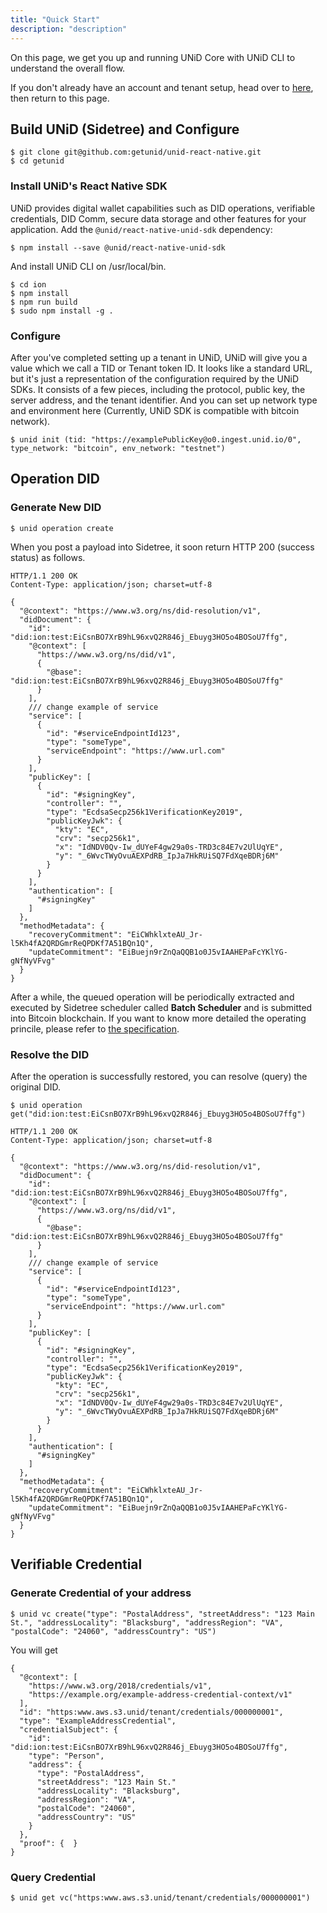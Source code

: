 ```yaml
---
title: "Quick Start"
description: "description"
---
```


On this page, we get you up and running UNiD Core with UNiD CLI to understand the overall flow.

If you don't already have an account and tenant setup, head over to [here](https://collabogate.com/products/index.html), then return to this page.

## Build UNiD (Sidetree) and Configure

```
$ git clone git@github.com:getunid/unid-react-native.git
$ cd getunid
```

### Install UNiD's React Native SDK

UNiD provides digital wallet capabilities such as DID operations, verifiable credentials, DID Comm, secure data storage and other features for your application. Add the `@unid/react-native-unid-sdk` dependency:

```
$ npm install --save @unid/react-native-unid-sdk
```

And install UNiD CLI on /usr/local/bin.

```
$ cd ion
$ npm install
$ npm run build
$ sudo npm install -g .
```

### Configure

After you've completed setting up a tenant in UNiD, UNiD will give you a value which we call a TID or Tenant token ID. It looks like a standard URL, but it's just a representation of the configuration required by the UNiD SDKs. It consists of a few pieces, including the protocol, public key, the server address, and the tenant identifier. And you can set up network type and environment here (Currently, UNiD SDK is compatible with bitcoin network).

```
$ unid init (tid: "https://examplePublicKey@o0.ingest.unid.io/0", type_network: "bitcoin", env_network: "testnet")
```

## Operation DID

### Generate New DID

```
$ unid operation create
```

When you post a payload into Sidetree, it soon return HTTP 200 (success status) as follows.

```
HTTP/1.1 200 OK
Content-Type: application/json; charset=utf-8

{
  "@context": "https://www.w3.org/ns/did-resolution/v1",
  "didDocument": {
    "id": "did:ion:test:EiCsnBO7XrB9hL96xvQ2R846j_Ebuyg3HO5o4BOSoU7ffg",
    "@context": [
      "https://www.w3.org/ns/did/v1",
      {
        "@base": "did:ion:test:EiCsnBO7XrB9hL96xvQ2R846j_Ebuyg3HO5o4BOSoU7ffg"
      }
    ],
    /// change example of service
    "service": [
      {
        "id": "#serviceEndpointId123",
        "type": "someType",
        "serviceEndpoint": "https://www.url.com"
      }
    ],
    "publicKey": [
      {
        "id": "#signingKey",
        "controller": "",
        "type": "EcdsaSecp256k1VerificationKey2019",
        "publicKeyJwk": {
          "kty": "EC",
          "crv": "secp256k1",
          "x": "IdNDV0Qv-Iw_dUYeF4gw29a0s-TRD3c84E7v2UlUqYE",
          "y": "_6WvcTWyOvuAEXPdRB_IpJa7HkRUiSQ7FdXqeBDRj6M"
        }
      }
    ],
    "authentication": [
      "#signingKey"
    ]
  },
  "methodMetadata": {
    "recoveryCommitment": "EiCWhklxteAU_Jr-l5Kh4fA2QRDGmrReQPDKf7A51BQn1Q",
    "updateCommitment": "EiBuejn9rZnQaQQB1o0J5vIAAHEPaFcYKlYG-gNfNyVFvg"
  }
}
```

After a while, the queued operation will be periodically extracted and executed by Sidetree scheduler called **Batch Scheduler** and is submitted into Bitcoin blockchain. If you want to know more detailed the operating princile, please refer to [the specification](https://identity.foundation/sidetree/spec/).

### Resolve the DID

After the operation is successfully restored, you can resolve (query) the original DID.

```
$ unid operation get("did:ion:test:EiCsnBO7XrB9hL96xvQ2R846j_Ebuyg3HO5o4BOSoU7ffg")
```

```
HTTP/1.1 200 OK
Content-Type: application/json; charset=utf-8

{
  "@context": "https://www.w3.org/ns/did-resolution/v1",
  "didDocument": {
    "id": "did:ion:test:EiCsnBO7XrB9hL96xvQ2R846j_Ebuyg3HO5o4BOSoU7ffg",
    "@context": [
      "https://www.w3.org/ns/did/v1",
      {
        "@base": "did:ion:test:EiCsnBO7XrB9hL96xvQ2R846j_Ebuyg3HO5o4BOSoU7ffg"
      }
    ],
    /// change example of service
    "service": [
      {
        "id": "#serviceEndpointId123",
        "type": "someType",
        "serviceEndpoint": "https://www.url.com"
      }
    ],
    "publicKey": [
      {
        "id": "#signingKey",
        "controller": "",
        "type": "EcdsaSecp256k1VerificationKey2019",
        "publicKeyJwk": {
          "kty": "EC",
          "crv": "secp256k1",
          "x": "IdNDV0Qv-Iw_dUYeF4gw29a0s-TRD3c84E7v2UlUqYE",
          "y": "_6WvcTWyOvuAEXPdRB_IpJa7HkRUiSQ7FdXqeBDRj6M"
        }
      }
    ],
    "authentication": [
      "#signingKey"
    ]
  },
  "methodMetadata": {
    "recoveryCommitment": "EiCWhklxteAU_Jr-l5Kh4fA2QRDGmrReQPDKf7A51BQn1Q",
    "updateCommitment": "EiBuejn9rZnQaQQB1o0J5vIAAHEPaFcYKlYG-gNfNyVFvg"
  }
}
```

## Verifiable Credential

### Generate Credential of your address

```
$ unid vc create("type": "PostalAddress", "streetAddress": "123 Main St.", "addressLocality": "Blacksburg", "addressRegion": "VA", "postalCode": "24060", "addressCountry": "US")
```

You will get

```
{
  "@context": [
    "https://www.w3.org/2018/credentials/v1",
    "https://example.org/example-address-credential-context/v1"
  ],
  "id": "https:www.aws.s3.unid/tenant/credentials/000000001",
  "type": "ExampleAddressCredential",
  "credentialSubject": {
    "id": "did:ion:test:EiCsnBO7XrB9hL96xvQ2R846j_Ebuyg3HO5o4BOSoU7ffg",
    "type": "Person",
    "address": {
      "type": "PostalAddress",
      "streetAddress": "123 Main St."
      "addressLocality": "Blacksburg",
      "addressRegion": "VA",
      "postalCode": "24060",
      "addressCountry": "US"
    }
  },
  "proof": {  }
}
```

### Query Credential

```
$ unid get vc("https:www.aws.s3.unid/tenant/credentials/000000001")
```

